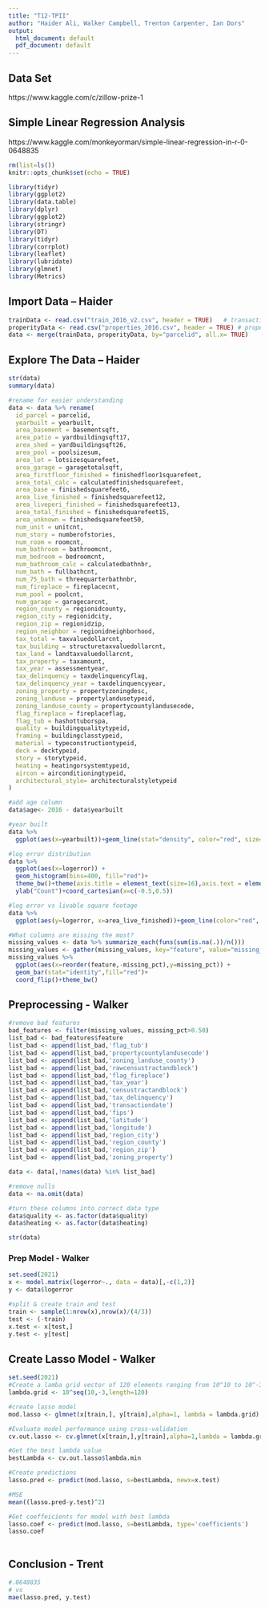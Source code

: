 ---
title: "T12-TPII"
author: "Haider Ali, Walker Campbell, Trenton Carpenter, Ian Dors"
output:
  html_document: default
  pdf_document: default
---
## Data Set
https://www.kaggle.com/c/zillow-prize-1

## Simple Linear Regression Analysis
https://www.kaggle.com/monkeyorman/simple-linear-regression-in-r-0-0648835

```{r setup, include=FALSE}
rm(list=ls())
knitr::opts_chunk$set(echo = TRUE)

library(tidyr)
library(ggplot2)
library(data.table)
library(dplyr)
library(ggplot2)
library(stringr)
library(DT)
library(tidyr)
library(corrplot)
library(leaflet)
library(lubridate)
library(glmnet)
library(Metrics)
```

## Import Data -- Haider
```{r import}
trainData <- read.csv("train_2016_v2.csv", header = TRUE)   # transactions
properityData <- read.csv("properties_2016.csv", header = TRUE) # properties
data <- merge(trainData, properityData, by="parcelid", all.x= TRUE)
```

## Explore The Data -- Haider
```{r explorePP}
str(data)
summary(data)

#rename for easier understanding
data <- data %>% rename(
  id_parcel = parcelid,
  yearbuilt = yearbuilt,
  area_basement = basementsqft,
  area_patio = yardbuildingsqft17,
  area_shed = yardbuildingsqft26, 
  area_pool = poolsizesum,  
  area_lot = lotsizesquarefeet, 
  area_garage = garagetotalsqft,
  area_firstfloor_finished = finishedfloor1squarefeet,
  area_total_calc = calculatedfinishedsquarefeet,
  area_base = finishedsquarefeet6,
  area_live_finished = finishedsquarefeet12,
  area_liveperi_finished = finishedsquarefeet13,
  area_total_finished = finishedsquarefeet15,  
  area_unknown = finishedsquarefeet50,
  num_unit = unitcnt, 
  num_story = numberofstories,  
  num_room = roomcnt,
  num_bathroom = bathroomcnt,
  num_bedroom = bedroomcnt,
  num_bathroom_calc = calculatedbathnbr,
  num_bath = fullbathcnt,  
  num_75_bath = threequarterbathnbr, 
  num_fireplace = fireplacecnt,
  num_pool = poolcnt,  
  num_garage = garagecarcnt,  
  region_county = regionidcounty,
  region_city = regionidcity,
  region_zip = regionidzip,
  region_neighbor = regionidneighborhood,  
  tax_total = taxvaluedollarcnt,
  tax_building = structuretaxvaluedollarcnt,
  tax_land = landtaxvaluedollarcnt,
  tax_property = taxamount,
  tax_year = assessmentyear,
  tax_delinquency = taxdelinquencyflag,
  tax_delinquency_year = taxdelinquencyyear,
  zoning_property = propertyzoningdesc,
  zoning_landuse = propertylandusetypeid,
  zoning_landuse_county = propertycountylandusecode,
  flag_fireplace = fireplaceflag, 
  flag_tub = hashottuborspa,
  quality = buildingqualitytypeid,
  framing = buildingclasstypeid,
  material = typeconstructiontypeid,
  deck = decktypeid,
  story = storytypeid,
  heating = heatingorsystemtypeid,
  aircon = airconditioningtypeid,
  architectural_style= architecturalstyletypeid  
)

#add age column
data$age<- 2016 - data$yearbuilt
```


``` {r plot1}
#year built
data %>% 
  ggplot(aes(x=yearbuilt))+geom_line(stat="density", color="red", size=1.2)+theme_bw()
```

```{r plot2}
#log error distribution
data %>% 
  ggplot(aes(x=logerror)) + 
  geom_histogram(bins=400, fill="red")+
  theme_bw()+theme(axis.title = element_text(size=16),axis.text = element_text(size=14))+
  ylab("Count")+coord_cartesian(x=c(-0.5,0.5))
```
```{r plot3}
#log error vs livable square footage
data %>% 
  ggplot(aes(y=logerror, x=area_live_finished))+geom_line(color="red", size=1.2)+theme_bw()
```
```{r plot4}
#What columns are missing the most?
missing_values <- data %>% summarize_each(funs(sum(is.na(.))/n()))
missing_values <- gather(missing_values, key="feature", value="missing_pct")
missing_values %>% 
  ggplot(aes(x=reorder(feature,-missing_pct),y=missing_pct)) +
  geom_bar(stat="identity",fill="red")+
  coord_flip()+theme_bw()
```

## Preprocessing - Walker
```{r pp}
#remove bad features
bad_features <- filter(missing_values, missing_pct>0.50)
list_bad <- bad_features$feature
list_bad <- append(list_bad,'flag_tub')
list_bad <- append(list_bad,'propertycountylandusecode')
list_bad <- append(list_bad,'zoning_landuse_county')
list_bad <- append(list_bad,'rawcensustractandblock')
list_bad <- append(list_bad,'flag_fireplace')
list_bad <- append(list_bad,'tax_year')
list_bad <- append(list_bad,'censustractandblock')
list_bad <- append(list_bad,'tax_delinquency')
list_bad <- append(list_bad,'transactiondate')
list_bad <- append(list_bad,'fips')
list_bad <- append(list_bad,'latitude')
list_bad <- append(list_bad,'longitude')
list_bad <- append(list_bad,'region_city')
list_bad <- append(list_bad,'region_county')
list_bad <- append(list_bad,'region_zip')
list_bad <- append(list_bad,'zoning_property')

data <- data[,!names(data) %in% list_bad]

#remove nulls
data <- na.omit(data)

#turn these columns into correct data type
data$quality <- as.factor(data$quality)
data$heating <- as.factor(data$heating)

str(data)
```

### Prep Model - Walker
```{r model}
set.seed(2021)
x <- model.matrix(logerror~., data = data)[,-c(1,2)]
y <- data$logerror

#split & create train and test
train <- sample(1:nrow(x),nrow(x)/(4/3))
test <- (-train)
x.test <- x[test,]
y.test <- y[test]
```

## Create Lasso Model - Walker
```{r create}
set.seed(2021)
#Create a lamba grid vector of 120 elements ranging from 10^10 to 10^-3 
lambda.grid <- 10^seq(10,-3,length=120)

#create lasso model
mod.lasso <- glmnet(x[train,], y[train],alpha=1, lambda = lambda.grid)

#Evaluate model performance using cross-validation
cv.out.lasso <- cv.glmnet(x[train,],y[train],alpha=1,lambda = lambda.grid, nfolds = 10)

#Get the best lambda value
bestLambda <- cv.out.lasso$lambda.min

#Create predictions
lasso.pred <- predict(mod.lasso, s=bestLambda, newx=x.test)

#MSE
mean((lasso.pred-y.test)^2)

#Get coeffeicients for model with best lambda
lasso.coef <- predict(mod.lasso, s=bestLambda, type='coefficients')
lasso.coef
 
```

## Conclusion - Trent
```{r conclusion}
#.0648835
# vs
mae(lasso.pred, y.test)
```